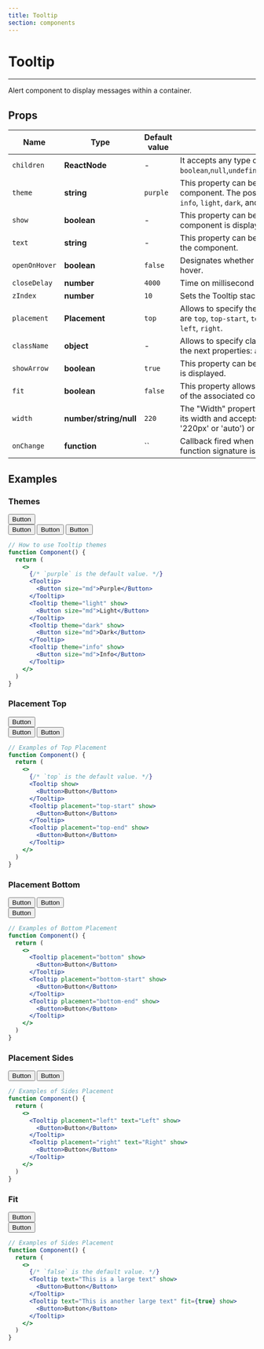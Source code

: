 ```yaml
---
title: Tooltip
section: components
---
```



# Tooltip

---

Alert component to display messages within a container.

## Props

| Name          | Type                   | Default value | Description                                                                                                                                                      |
| ------------- | ---------------------- | ------------- | ---------------------------------------------------------------------------------------------------------------------------------------------------------------- |
| `children`    | **ReactNode**          | -             | It accepts any type of the followings `boolean`,`null`,`undefined`,`ReactFragment`,`ReactPortal`,`ReactChild`                                                    |
| `theme`       | **string**             | `purple`      | This property can be used to set the theme of the component. The possible values for the theme property are `info`, `light`, `dark`, and `purple`.               |
| `show`        | **boolean**            | -             | This property can be used to control whether or not the component is displayed.                                                                                  |
| `text`        | **string**             | -             | This property can be used to set the text that is displayed by the component.                                                                                    |
| `openOnHover` | **boolean**            | `false`       | Designates whether the tooltip should open on activator hover.                                                                                                   |
| `closeDelay`  | **number**             | `4000`        | Time on millisecond that it will take to close the tooltip.                                                                                                      |
| `zIndex`      | **number**             | `10`          | Sets the Tooltip stack order.                                                                                                                                    |
| `placement`   | **Placement**          | `top`         | Allows to specify the placement of Tooltip. Available options are `top`, `top-start`, `top-end`, `bottom`, `bottom-start`, `bottom-end`, `left`, `right`.        |
| `className`   | **object**             | -             | Allows to specify classes to activador and tooltip. Object has the next properties: `activator(string)`, `tooltip(string)`.                                      |
| `showArrow`   | **boolean**            | `true`        | This property can be used to control whether or not an arrow is displayed.                                                                                       |
| `fit`         | **boolean**            | `false`       | This property allows the Tooltip to be adjusted to the length of the associated component.                                                                       |
| `width`       | **number/string/null** | `220`         | The "Width" property of the Tooltip enables modification of its width and accepts a number (e.g., 220), a string (e.g., '220px' or 'auto') or null as its value. |
| `onChange`    | **function**           | ``            | Callback fired when the Tooltip show state changes. The function signature is (open: boolean) => void.                                                            |

## Examples

### Themes

<Demo title="Themes for Tooltip" background={colors.bgGrey}>
  <Flexbox
    display="flex"
    justifyContent="center"
    alignItems="center"
    wrap="wrap"
  >
    <Flexbox flex-direction="column">
      <div style={{ display: 'flex', flexDirection: 'column', gap: '80px' }}>
        <div style={{ marginTop: '70px' }}>
          <Tooltip theme="light" text="Light Theme" show>
            <Button size="md">Button</Button>
          </Tooltip>
        </div>
        <Tooltip theme="dark" text="Dark Theme" show>
          <Button size="md">Button</Button>
        </Tooltip>
        <Tooltip theme="purple" text="Purple Theme" show>
          <Button size="md">Button</Button>
        </Tooltip>
        <Tooltip theme="info" text="Info Theme" show>
          <Button size="md">Button</Button>
        </Tooltip>
      </div>
    </Flexbox>
  </Flexbox>
</Demo>

```jsx
// How to use Tooltip themes
function Component() {
  return (
    <>
      {/* `purple` is the default value. */}
      <Tooltip>
        <Button size="md">Purple</Button>
      </Tooltip>
      <Tooltip theme="light" show>
        <Button size="md">Light</Button>
      </Tooltip>
      <Tooltip theme="dark" show>
        <Button size="md">Dark</Button>
      </Tooltip>
      <Tooltip theme="info" show>
        <Button size="md">Info</Button>
      </Tooltip>
    </>
  )
}
```

### Placement Top

<Demo title="Types of top placement" background={colors.bgGrey}>
  <Flexbox
    display="flex"
    justifyContent="center"
    alignItems="center"
    wrap="wrap"
  >
    <Flexbox flex-direction="column">
      <div style={{ display: 'flex', flexDirection: 'column', gap: '70px' }}>
        <div style={{ marginTop: '70px' }}>
          <Tooltip placement="top" text="Top" show>
            <Button size="md">Button</Button>
          </Tooltip>
        </div>
        <Tooltip placement="top-start" text="Top-start" show>
          <Button size="md">Button</Button>
        </Tooltip>
        <Tooltip placement="top-end" text="Top-end" show>
          <Button size="md">Button</Button>
        </Tooltip>
      </div>
    </Flexbox>
  </Flexbox>
</Demo>

```jsx
// Examples of Top Placement
function Component() {
  return (
    <>
      {/* `top` is the default value. */}
      <Tooltip show>
        <Button>Button</Button>
      </Tooltip>
      <Tooltip placement="top-start" show>
        <Button>Button</Button>
      </Tooltip>
      <Tooltip placement="top-end" show>
        <Button>Button</Button>
      </Tooltip>
    </>
  )
}
```

### Placement Bottom

<Demo title="Types of bottom placement" background={colors.bgGrey}>
  <Flexbox
    display="flex"
    justifyContent="center"
    alignItems="center"
    wrap="wrap"
  >
    <Flexbox flex-direction="column">
      <div style={{ display: 'flex', flexDirection: 'column', gap: '70px' }}>
        <Tooltip placement="bottom" text="Bottom" show>
          <Button size="md">Button</Button>
        </Tooltip>
        <Tooltip placement="bottom-start" text="Bottom-start" show>
          <Button size="md">Button</Button>
        </Tooltip>
        <div style={{ marginBottom: '70px' }}>
          <Tooltip placement="bottom-end" text="Botton-end" show>
            <Button size="md">Button</Button>
          </Tooltip>
        </div>
      </div>
    </Flexbox>
  </Flexbox>
</Demo>

```jsx
// Examples of Bottom Placement
function Component() {
  return (
    <>
      <Tooltip placement="bottom" show>
        <Button>Button</Button>
      </Tooltip>
      <Tooltip placement="bottom-start" show>
        <Button>Button</Button>
      </Tooltip>
      <Tooltip placement="bottom-end" show>
        <Button>Button</Button>
      </Tooltip>
    </>
  )
}
```

### Placement Sides

<Demo title="Types of sides placement" background={colors.bgGrey}>
  <Flexbox
    display="flex"
    justifyContent="center"
    alignItems="center"
    wrap="wrap"
  >
    <Flexbox flex-direction="column">
      <div style={{ display: 'flex', flexDirection: 'column', gap: '20px' }}>
        <Tooltip placement="left" text="Left" show>
          <Button size="md">Button</Button>
        </Tooltip>
        <Tooltip placement="right" text="Right" show>
          <Button size="md">Button</Button>
        </Tooltip>
      </div>
    </Flexbox>
  </Flexbox>
</Demo>

```jsx
// Examples of Sides Placement
function Component() {
  return (
    <>
      <Tooltip placement="left" text="Left" show>
        <Button>Button</Button>
      </Tooltip>
      <Tooltip placement="right" text="Right" show>
        <Button>Button</Button>
      </Tooltip>
    </>
  )
}
```

### Fit

<Demo title="Fit property" background={colors.bgGrey}>
  <Flexbox
    display="flex"
    justifyContent="center"
    alignItems="center"
    wrap="wrap"
  >
    <Flexbox flex-direction="column">
      <div style={{ display: 'flex', flexDirection: 'column', gap: '110px' }}>
        <div style={{ marginTop: '70px' }}>
          <Tooltip text="This is a large text" show>
            <Button size="md">Button</Button>
          </Tooltip>
        </div>
        <Tooltip text="This is another large text" fit={true} show>
          <Button size="md">Button</Button>
        </Tooltip>
      </div>
    </Flexbox>
  </Flexbox>
</Demo>

```jsx
// Examples of Sides Placement
function Component() {
  return (
    <>
      {/* `false` is the default value. */}
      <Tooltip text="This is a large text" show>
        <Button>Button</Button>
      </Tooltip>
      <Tooltip text="This is another large text" fit={true} show>
        <Button>Button</Button>
      </Tooltip>
    </>
  )
}
```
